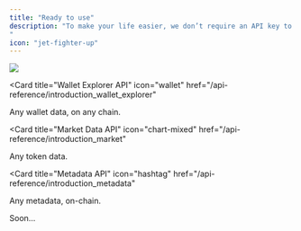 ```yaml
---
title: "Ready to use"
description: "To make your life easier, we don’t require an API key to get started - however, it’s highly recommended to generate one, as requests without API keys will get important rate limits (1 query / 15 seconds).
"
icon: "jet-fighter-up"
---
```


<Frame>
  <img src="https://i.imgur.com/eZ2hAXj.png" />
</Frame>

<CardGroup>

<Card
  title="Wallet Explorer API"
  icon="wallet"
  href="/api-reference/introduction_wallet_explorer"
>
  Any wallet data, on any chain.
</Card>

<Card
  title="Market Data API"
  icon="chart-mixed"
  href="/api-reference/introduction_market"
>
  Any token data.
</Card>

<Card
  title="Metadata API"
  icon="hashtag"
  href="/api-reference/introduction_metadata"
>
  Any metadata, on-chain.
</Card>

<Card title="Swap Quote API" icon="money-bill-transfer" href="#">
  Soon...
</Card>

</CardGroup>
